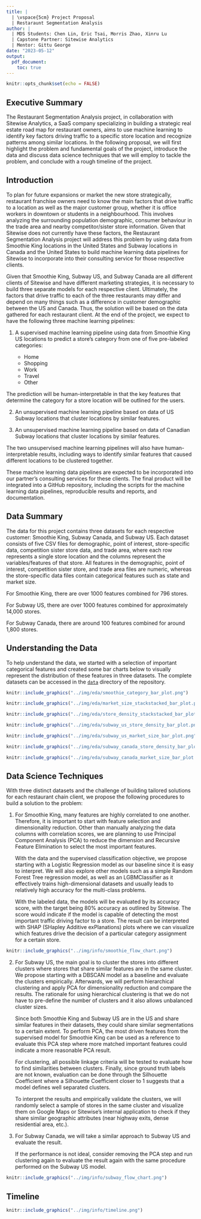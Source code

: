 ```yaml
---
title: |
  | \vspace{5cm} Project Proposal
  | Restaraunt Segmentation Analysis
author: |
  | MDS Students: Chen Lin, Eric Tsai, Morris Zhao, Xinru Lu
  | Capstone Partner: Sitewise Analytics
  | Mentor: Gittu George
date: "2023-05-12"
output:
  pdf_document:
    toc: true
---
```


```r
knitr::opts_chunk$set(echo = FALSE)
```

\newpage

## Executive Summary

The Restaurant Segmentation Analysis project, in collaboration with Sitewise Analytics, a SaaS company specializing in building a strategic real estate road map for restaurant owners, aims to use machine learning to identify key factors driving traffic to a specific store location and recognize patterns among similar locations. In the following proposal, we will first highlight the problem and fundamental goals of the project, introduce the data and discuss data science techniques that we will employ to tackle the problem, and conclude with a rough timeline of the project.

## Introduction

To plan for future expansions or market the new store strategically, restaurant franchise owners need to know the main factors that drive traffic to a location as well as the major customer group, whether it is office workers in downtown or students in a neighbourhood. This involves analyzing the surrounding population demographic, consumer behaviour in the trade area and nearby competitor/sister store information. Given that Sitewise does not currently have these factors, the Restaurant Segmentation Analysis project will address this problem by using data from Smoothie King locations in the United States and Subway locations in Canada and the United States to build machine learning data pipelines for Sitewise to incorporate into their consulting service for those respective clients.

Given that Smoothie King, Subway US, and Subway Canada are all different clients of Sitewise and have different marketing strategies, it is necessary to build three separate models for each respective client. Ultimately, the factors that drive traffic to each of the three restaurants may differ and depend on many things such as a difference in customer demographic between the US and Canada. Thus, the solution will be based on the data gathered for each restaurant client. At the end of the project, we expect to have the following three machine learning pipelines:

1.  A supervised machine learning pipeline using data from Smoothie King US locations to predict a store's category from one of five pre-labeled categories:

    -   Home
    -   Shopping
    -   Work
    -   Travel
    -   Other

The prediction will be human-interpretable in that the key features that determine the category for a store location will be outlined for the users.

2.  An unsupervised machine learning pipeline based on data of US Subway locations that cluster locations by similar features.

3.  An unsupervised machine learning pipeline based on data of Canadian Subway locations that cluster locations by similar features.

The two unsupervised machine learning pipelines will also have human-interpretable results, including ways to identify similar features that caused different locations to be clustered together.

These machine learning data pipelines are expected to be incorporated into our partner's consulting services for these clients. The final product will be integrated into a GitHub repository, including the scripts for the machine learning data pipelines, reproducible results and reports, and documentation.

## Data Summary

The data for this project contains three datasets for each respective customer: Smoothie King, Subway Canada, and Subway US. Each dataset consists of five CSV files for demographic, point of interest, store-specific data, competition sister store data, and trade area, where each row represents a single store location and the columns represent the variables/features of that store. All features in the demographic, point of interest, competition sister store, and trade area files are numeric, whereas the store-specific data files contain categorical features such as state and market size.

For Smoothie King, there are over 1000 features combined for 796 stores.

For Subway US, there are over 1000 features combined for approximately 14,000 stores.

For Subway Canada, there are around 100 features combined for around 1,800 stores.

## Understanding the Data

To help understand the data, we started with a selection of important categorical features and created some bar charts below to visually represent the distribution of these features in three datasets. The complete datasets can be accessed in the [`data`](https://github.com/mozhao0331/Restaurant_Segmentation_Analysis/tree/main/data) directory of the repository.

```r
knitr::include_graphics("../img/eda/smoothie_category_bar_plot.png")
```

```r
knitr::include_graphics("../img/eda/market_size_stackstacked_bar_plot.png")
```

```r
knitr::include_graphics("../img/eda/store_density_stackstacked_bar_plot.png")
```

```r
knitr::include_graphics("../img/eda/subway_us_store_density_bar_plot.png")
```

```r
knitr::include_graphics("../img/eda/subway_us_market_size_bar_plot.png")
```

```r
knitr::include_graphics("../img/eda/subway_canada_store_density_bar_plot.png")
```

```r
knitr::include_graphics("../img/eda/subway_canada_market_size_bar_plot.png")
```

\newpage

## Data Science Techniques

With three distinct datasets and the challenge of building tailored solutions for each restaurant chain client, we propose the following procedures to build a solution to the problem:

1.  For Smoothie King, many features are highly correlated to one another. Therefore, it is important to start with feature selection and dimensionality reduction. Other than manually analyzing the data columns with correlation scores, we are planning to use Principal Component Analysis (PCA) to reduce the dimension and Recursive Feature Elimination to select the most important features.

    With the data and the supervised classification objective, we propose starting with a Logistic Regression model as our baseline since it is easy to interpret. We will also explore other models such as a simple Random Forest Tree regression model, as well as an LGBMClassifier as it effectively trains high-dimensional datasets and usually leads to relatively high accuracy for the multi-class problems.

    With the labeled data, the models will be evaluated by its accuracy score, with the target being 80% accuracy as outlined by Sitewise. The score would indicate if the model is capable of detecting the most important traffic driving factor to a store. The result can be interpreted with SHAP (SHapley Additive exPlanations) plots where we can visualize which features drive the decision of a particular category assignment for a certain store.

```r
knitr::include_graphics("../img/info/smoothie_flow_chart.png")
```

2.  For Subway US, the main goal is to cluster the stores into different clusters where stores that share similar features are in the same cluster. We propose starting with a DBSCAN model as a baseline and evaluate the clusters empirically. Afterwards, we will perform hierarchical clustering and apply PCA for dimensionality reduction and compare the results. The rationale for using hierarchical clustering is that we do not have to pre-define the number of clusters and it also allows unbalanced cluster sizes.

    Since both Smoothie King and Subway US are in the US and share similar features in their datasets, they could share similar segmentations to a certain extent. To perform PCA, the most driven features from the supervised model for Smoothie King can be used as a reference to evaluate this PCA step where more matched important features could indicate a more reasonable PCA result.

    For clustering, all possible linkage criteria will be tested to evaluate how to find similarities between clusters. Finally, since ground truth labels are not known, evaluation can be done through the Silhouette Coefficient where a Silhouette Coefficient closer to 1 suggests that a model defines well separated clusters.

    To interpret the results and empirically validate the clusters, we will randomly select a sample of stores in the same cluster and visualize them on Google Maps or Sitewise's internal application to check if they share similar geographic attributes (near highway exits, dense residential area, etc.).

3.  For Subway Canada, we will take a similar approach to Subway US and evaluate the result.

    If the performance is not ideal, consider removing the PCA step and run clustering again to evaluate the result again with the same procedure performed on the Subway US model.

```r
knitr::include_graphics("../img/info/subway_flow_chart.png")
```

## Timeline

```r
knitr::include_graphics("../img/info/timeline.png")
```
